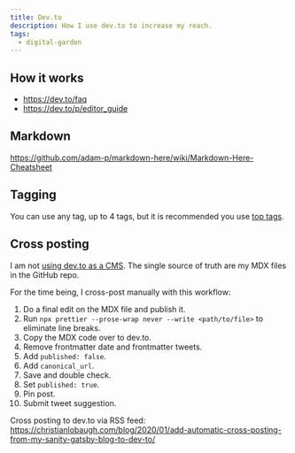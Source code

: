 ```yaml
---
title: Dev.to
description: How I use dev.to to increase my reach.
tags:
  - digital-garden
---
```


## How it works

- https://dev.to/faq
- https://dev.to/p/editor_guide

## Markdown

https://github.com/adam-p/markdown-here/wiki/Markdown-Here-Cheatsheet

## Tagging

You can use any tag, up to 4 tags, but it is recommended you use
[top tags](https://dev.to/tags).

## Cross posting

I am not [using dev.to as a CMS](https://www.swyx.io/devto-cms/). The single
source of truth are my MDX files in the GitHub repo.

For the time being, I cross-post manually with this workflow:

1. Do a final edit on the MDX file and publish it.
1. Run `npx prettier --prose-wrap never --write <path/to/file>` to eliminate
   line breaks.
1. Copy the MDX code over to dev.to.
1. Remove frontmatter date and frontmatter tweets.
1. Add `published: false`.
1. Add `canonical_url`.
1. Save and double check.
1. Set `published: true`.
1. Pin post.
1. Submit tweet suggestion.

Cross posting to dev.to via RSS feed:
https://christianlobaugh.com/blog/2020/01/add-automatic-cross-posting-from-my-sanity-gatsby-blog-to-dev-to/
